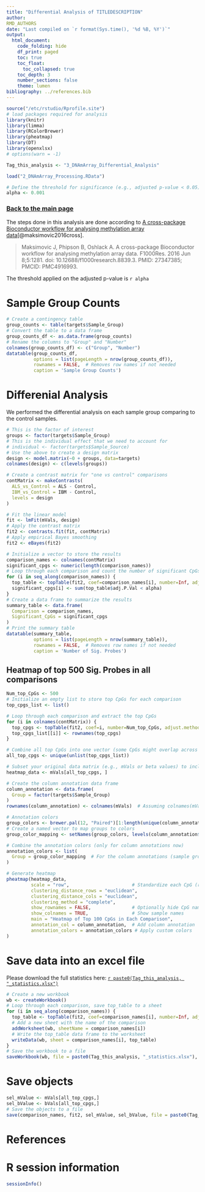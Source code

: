 ```yaml
---
title: "Differential Analysis of TITLEDESCRIPTION"
author:
RMD_AUTHORS
date: "Last compiled on `r format(Sys.time(), '%d %B, %Y')`"
output:
  html_document:
    code_folding: hide
    df_print: paged
    toc: true
    toc_float:
      toc_collapsed: true
    toc_depth: 3
    number_sections: false
    theme: lumen
bibliography: ../references.bib
---
```


```r
source("/etc/rstudio/Rprofile.site")
# load packages required for analysis
library(knitr)
library(limma)
library(RColorBrewer)
library(pheatmap)
library(DT)
library(openxlsx)
# options(warn = -1)

Tag_this_analysis <- "3_DNAmArray_Differential_Analysis"

load("2_DNAmArray_Processing.RData")

# Define the threshold for significance (e.g., adjusted p-value < 0.05)
alpha <- 0.001
```

### [Back to the main page](../Analysis_Report_DNAmArray.html)

The steps done in this analysis are done according to [A cross-package Bioconductor workflow for analysing methylation array data](https://www.bioconductor.org/packages/release/workflows/vignettes/methylationArrayAnalysis/inst/doc/methylationArrayAnalysis.html)[@maksimovic2016cross].

> Maksimovic J, Phipson B, Oshlack A. A cross-package Bioconductor workflow for analysing methylation array data. F1000Res. 2016 Jun 8;5:1281. doi: 10.12688/f1000research.8839.3. PMID: 27347385; PMCID: PMC4916993.

The threshold applied on the adjusted p-value is `r alpha`

# Sample Group Counts

```r
# Create a contingency table
group_counts <- table(targets$Sample_Group)
# Convert the table to a data frame
group_counts_df <- as.data.frame(group_counts)
# Rename the columns to "Group" and "Number"
colnames(group_counts_df) <- c("Group", "Number")
datatable(group_counts_df, 
          options = list(pageLength = nrow(group_counts_df)),
          rownames = FALSE,  # Removes row names if not needed
          caption = 'Sample Group Counts')
```

# Differenial Analysis

We performed the differential analysis on each sample group comparing to the control samples.

```r
# This is the factor of interest
groups <- factor(targets$Sample_Group)
# This is the individual effect that we need to account for
# individual <- factor(targets$Sample_Source) 
# Use the above to create a design matrix
design <- model.matrix(~0 + groups, data=targets)
colnames(design) <- c(levels(groups))

# Create a contrast matrix for "one vs control" comparisons
contMatrix <- makeContrasts(
  ALS_vs_Control = ALS - Control,
  IBM_vs_Control = IBM - Control,
  levels = design
)

```


```r
# Fit the linear model
fit <- lmFit(mVals, design)
# Apply the contrast matrix
fit2 <- contrasts.fit(fit, contMatrix)
# Apply empirical Bayes smoothing
fit2 <- eBayes(fit2)
```

```r
# Initialize a vector to store the results
comparison_names <- colnames(contMatrix)
significant_cpgs <- numeric(length(comparison_names))
# Loop through each comparison and count the number of significant CpGs
for (i in seq_along(comparison_names)) {
  top_table <- topTable(fit2, coef=comparison_names[i], number=Inf, adjust.method="BH")
  significant_cpgs[i] <- sum(top_table$adj.P.Val < alpha)
}
# Create a data frame to summarize the results
summary_table <- data.frame(
  Comparison = comparison_names,
  Significant_CpGs = significant_cpgs
)
# Print the summary table
datatable(summary_table, 
          options = list(pageLength = nrow(summary_table)),
          rownames = FALSE,  # Removes row names if not needed
          caption = 'Number of Sig. Probes')
```

## Heatmap of top 500 Sig. Probes in all comparisons

```r
Num_top_CpGs <- 500
# Initialize an empty list to store top CpGs for each comparison
top_cpgs_list <- list()

# Loop through each comparison and extract the top CpGs
for (i in colnames(contMatrix)) {
  top_cpgs <- topTable(fit2, coef=i, number=Num_top_CpGs, adjust.method="BH")
  top_cpgs_list[[i]] <- rownames(top_cpgs)
}

# Combine all top CpGs into one vector (some CpGs might overlap across comparisons)
all_top_cpgs <- unique(unlist(top_cpgs_list))

# Subset your original data matrix (e.g., mVals or beta values) to include only the top CpGs
heatmap_data <- mVals[all_top_cpgs, ]

# Create the column annotation data frame
column_annotation <- data.frame(
  Group = factor(targets$Sample_Group)
)
rownames(column_annotation) <- colnames(mVals)  # Assuming colnames(mVals) are the sample IDs

# Annotation colors
group_colors <- brewer.pal(12, "Paired")[1:length(unique(column_annotation$Group))]
# Create a named vector to map groups to colors
group_color_mapping <- setNames(group_colors, levels(column_annotation$Group))

# Combine the annotation colors (only for column annotations now)
annotation_colors <- list(
  Group = group_color_mapping  # For the column annotations (sample groups)
)

# Generate heatmap
pheatmap(heatmap_data,
         scale = "row",                       # Standardize each CpG (row) across samples
         clustering_distance_rows = "euclidean",
         clustering_distance_cols = "euclidean",
         clustering_method = "complete",
         show_rownames = FALSE,               # Optionally hide CpG names if too many
         show_colnames = TRUE,                # Show sample names
         main = "Heatmap of Top 100 CpGs in Each Comparison",
         annotation_col = column_annotation,  # Add column annotation
         annotation_colors = annotation_colors # Apply custom colors
)

```

# Save data into an excel file

Please download the full statistics here: [`r paste0(Tag_this_analysis, "_statistics.xlsx")`](`r paste0(Tag_this_analysis, "_statistics.xlsx")`)

```r
# Create a new workbook
wb <- createWorkbook()
# Loop through each comparison, save top_table to a sheet
for (i in seq_along(comparison_names)) {
  top_table <- topTable(fit2, coef=comparison_names[i], number=Inf, adjust.method="BH")
  # Add a new sheet with the name of the comparison
  addWorksheet(wb, sheetName = comparison_names[i])
  # Write the top_table data frame to the worksheet
  writeData(wb, sheet = comparison_names[i], top_table)
}
# Save the workbook to a file
saveWorkbook(wb, file = paste0(Tag_this_analysis, "_statistics.xlsx"), overwrite = TRUE)
```

# Save objects

```r
sel_mValue <- mVals[all_top_cpgs,]
sel_bValue <- bVals[all_top_cpgs,]
# Save the objects to a file
save(comparison_names, fit2, sel_mValue, sel_bValue, file = paste0(Tag_this_analysis, ".RData"))
```

# References

<div id="refs"></div>

# R session information

```r
sessionInfo()
```